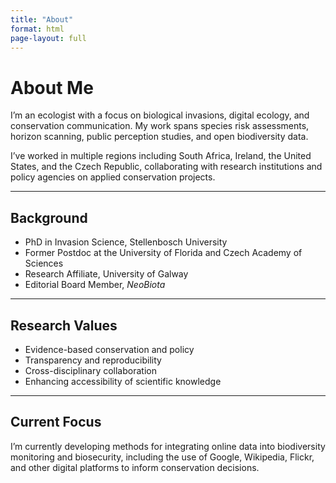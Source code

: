 ```yaml
---
title: "About"
format: html
page-layout: full
---
```


# About Me

I’m an ecologist with a focus on biological invasions, digital ecology, and conservation communication. My work spans species risk assessments, horizon scanning, public perception studies, and open biodiversity data.

I’ve worked in multiple regions including South Africa, Ireland, the United States, and the Czech Republic, collaborating with research institutions and policy agencies on applied conservation projects.

---

## Background

- PhD in Invasion Science, Stellenbosch University  
- Former Postdoc at the University of Florida and Czech Academy of Sciences  
- Research Affiliate, University of Galway  
- Editorial Board Member, *NeoBiota*

---

## Research Values

- Evidence-based conservation and policy  
- Transparency and reproducibility  
- Cross-disciplinary collaboration  
- Enhancing accessibility of scientific knowledge

---

## Current Focus

I’m currently developing methods for integrating online data into biodiversity monitoring and biosecurity, including the use of Google, Wikipedia, Flickr, and other digital platforms to inform conservation decisions.